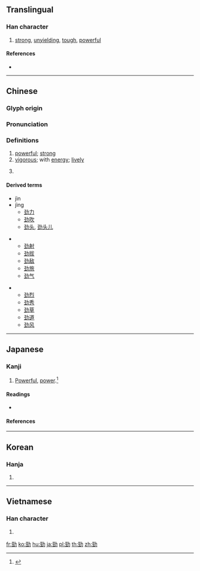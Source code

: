 {{also|劲}}
==Translingual==

===Han character===
{{Han char|rn=19|rad=力|as=07|sn=9|four=14127|canj=MMKS|ids=⿰巠力}}

# [[strong]], [[unyielding]], [[tough]], [[powerful]]

====References====
* {{Han ref|kx=0147.250|dkj=02349|dj=0332.060|hdz=10371.040|uh=52C1|ud=21185|bh=AB6C|bd=43884}}

----

==Chinese==
{{zh-forms|s=劲}}

===Glyph origin===
{{Han etym}}

===Pronunciation===
{{zh-pron
|m=jìn,jìng,er=y
|c=ging3,ging6
|h=pfs=
|md=
|mn=kèng/kēng
|w=
|mc=y
|oc=y
|cat=
}}
{{zh-attn-split}}

===Definitions===
{{zh-hanzi}}

# [[powerful]]; [[strong]]
# [[vigorous]]; with [[energy]]; [[lively]]
# {{rfdef|zh}} {{zh-mw|m:股}}

====Derived terms====
{{der-top3}}
* jìn
* jìng
** [[劲力]]
** [[劲吹]]
** [[劲头]], [[劲头儿]]
{{der-mid3}}
** [[劲射]]
** [[劲拔]]
** [[劲敌]]
** [[劲旅]]
** [[劲气]]
{{der-mid3}}
** [[劲烈]]
** [[劲秀]]
** [[劲草]]
** [[劲道]]
** [[劲风]]
{{der-bottom}}

----

==Japanese==

===Kanji===
{{ja-kanji|grade=|rs=力07}}

# [[powerful|Powerful]], [[power]].<ref name="gakken">{{cite-book|year=2002|author=Akiyasu Tōdō [''et al.'']|title=漢字源|ISBN=978-4053008893|passage=勁 劤}}</ref>

====Readings====
* {{ja-readings|on=[[けい]] (kei)|kun=[[つよい]] (tsuyoi)}}

====References====
<references/>

----

==Korean==

===Hanja===
{{ko-hanja|hangeul=경|rv=gyeong|mr=kyŏng}}

# {{defn|lang=ko|sort=力07}}

----

==Vietnamese==

===Han character===
{{vi-hantu|[[kính]], [[cứng]], [[cánh]], [[kình]]|rs=力07}}

# {{defn|lang=vi|sort=力07}}

[[fr:勁]]
[[ko:勁]]
[[hu:勁]]
[[ja:勁]]
[[pl:勁]]
[[th:勁]]
[[zh:勁]]